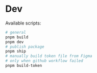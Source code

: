 # Dev

Available scripts:


```bash
# general
pnpm build
pnpm dev
# publish package
pnpm ship
# manually build token file from Figma
# only when github workflow failed
pnpm build-token
```
